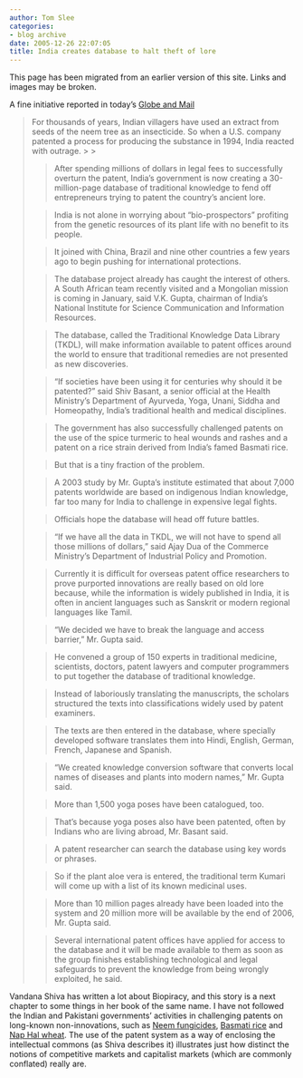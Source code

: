 ```yaml
---
author: Tom Slee
categories:
- blog archive
date: 2005-12-26 22:07:05
title: India creates database to halt theft of lore
---
```


::: {.callout-note}

This page has been migrated from an earlier version of this site. 
Links and images may be broken.

:::



				

A fine initiative reported in today's 
[Globe and Mail](http://www.theglobeandmail.com/servlet/ArticleNews/TPStory/LAC/20051226/IBLORE26/TPBusiness/?query=page%3DB5%20and%20sortdate%3D20051226)

<blockquote>For thousands of years, Indian villagers have used an extract from seeds of the neem tree as an insecticide. So when a U.S. company patented a process for producing the substance in 1994, India reacted with outrage. 
> 
> 

> 
> After spending millions of dollars in legal fees to successfully overturn the patent, India's government is now creating a 30-million-page database of traditional knowledge to fend off entrepreneurs trying to patent the country's ancient lore. 
> 
> 

> 
> India is not alone in worrying about "bio-prospectors" profiting from the genetic resources of its plant life with no benefit to its people. 
> 
> 

> 
> It joined with China, Brazil and nine other countries a few years ago to begin pushing for international protections.
> 
> 

> 
> The database project already has caught the interest of others. A South African team recently visited and a Mongolian mission is coming in January, said V.K. Gupta, chairman of India's National Institute for Science Communication and Information Resources.

> 
> 

> 
> The database, called the Traditional Knowledge Data Library (TKDL), will make information available to patent offices around the world to ensure that traditional remedies are not presented as new discoveries.
> 
> 

> 
> "If societies have been using it for centuries why should it be patented?" said Shiv Basant, a senior official at the Health Ministry's Department of Ayurveda, Yoga, Unani, Siddha and Homeopathy, India's traditional health and medical disciplines.
> 
> 

> 
> The government has also successfully challenged patents on the use of the spice turmeric to heal wounds and rashes and a patent on a rice strain derived from India's famed Basmati rice. 
> 
> 

> 
> But that is a tiny fraction of the problem. 
> 
> 

> 
> A 2003 study by Mr. Gupta's institute estimated that about 7,000 patents worldwide are based on indigenous Indian knowledge, far too many for India to challenge in expensive legal fights. 
> 
> 

> 
> Officials hope the database will head off future battles. 
> 
> 

> 
> "If we have all the data in TKDL, we will not have to spend all those millions of dollars," said Ajay Dua of the Commerce Ministry's Department of Industrial Policy and Promotion. 
> 
> 

> 
> Currently it is difficult for overseas patent office researchers to prove purported innovations are really based on old lore because, while the information is widely published in India, it is often in ancient languages such as Sanskrit or modern regional languages like Tamil. 
> 
> 

> 
> "We decided we have to break the language and access barrier," Mr. Gupta said. 
> 
> 

> 
> He convened a group of 150 experts in traditional medicine, scientists, doctors, patent lawyers and computer programmers to put together the database of traditional knowledge. 
> 
> 

> 
> Instead of laboriously translating the manuscripts, the scholars structured the texts into classifications widely used by patent examiners. 
> 
> 

> 
> The texts are then entered in the database, where specially developed software translates them into Hindi, English, German, French, Japanese and Spanish. 
> 
> 

> 
> "We created knowledge conversion software that converts local names of diseases and plants into modern names," Mr. Gupta said. 
> 
> 

> 
> More than 1,500 yoga poses have been catalogued, too. 
> 
> 

> 
> That's because yoga poses also have been patented, often by Indians who are living abroad, Mr. Basant said. 
> 
> 

> 
> A patent researcher can search the database using key words or phrases. 
> 
> 

> 
> So if the plant aloe vera is entered, the traditional term Kumari will come up with a list of its known medicinal uses. 
> 
> 

> 
> More than 10 million pages already have been loaded into the system and 20 million more will be available by the end of 2006, Mr. Gupta said. 
> 
> 

> 
> Several international patent offices have applied for access to the database and it will be made available to them as soon as the group finishes establishing technological and legal safeguards to prevent the knowledge from being wrongly exploited, he said.
> 
> </blockquote>




Vandana Shiva has written a lot about Biopiracy, and this story is a next chapter to some things in her book of the same name. I have not followed the Indian and Pakistani governments' activities in challenging patents on long-known non-innovations, such as [Neem fungicides](http://www.twnside.org.sg/title/revoked.htm), [Basmati rice](http://www.twnside.org.sg/title/basmati.htm) and [Nap Hal wheat](http://www.navdanya.org/news/04feb16.htm). The use of the patent system as a way of enclosing the intellectual commons (as Shiva describes it) illustrates just how distinct the notions of competitive markets and capitalist markets (which are commonly conflated) really are. 


		
